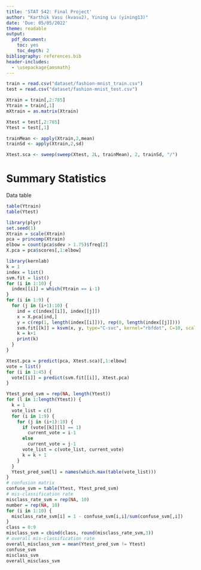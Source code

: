 ```yaml
---
title: 'STAT 542: Final Project'
author: "Karthik Vasu (kvasu2), Yining Lu (yining13)"
date: 'Due: 05/05/2022'
theme: readable
output:
  pdf_document:
    toc: yes
    toc_depth: 2
bibliography: references.bib
header-includes:
  - \usepackage{amsmath}
---
```


```r
train = read.csv("dataset/fashion-mnist_train.csv")
test = read.csv("dataset/fashion-mnist_test.csv")
```

```r
Xtrain = train[,2:785]
Ytrain = train[,1]
mXtrain = as.matrix(Xtrain)

Xtest = test[,2:785]
Ytest = test[,1]
```

```r
trainMean <- apply(Xtrain,2,mean)
trainSd <- apply(Xtrain,2,sd)

Xtest.sca <- sweep(sweep(Xtest, 2L, trainMean), 2, trainSd, "/")
```

# Summary Statistics

Data table

```r
table(Ytrain)
table(Ytest)
```

```r
library(plyr)
set.seed(1)
Xtrain = scale(Xtrain)
pca = princomp(Xtrain)
elbow = count(pca$sdev > 1.75)$freq[2]
X.pca = pca$scores[,1:elbow]
```

```r
library(kernlab)
k = 1
index = list()
svm.fit = list()
for (i in 1:10) {
  index[[i]] = which(Ytrain == i-1)
}
for (i in 1:9) {
  for (j in (i+1):10) {
    ind = c(index[[i]], index[[j]])
    x = X.pca[ind,]
    y = c(rep(1, length(index[[i]])), rep(0, length(index[[j]])))
    svm.fit[[k]] = ksvm(x, y, type="C-svc", kernel="rbfdot", C=10, scaled=c())
    k = k+1
    print(k)
  }
}
```

```r
Xtest.pca = predict(pca, Xtest.sca)[,1:elbow]
vote = list()
for (i in 1:45) {
  vote[[i]] = predict(svm.fit[[i]], Xtest.pca)
}
```

```r
Ytest_pred_svm = rep(NA, length(Ytest))
for (l in 1:length(Ytest)) {
  k = 1
  vote_list = c()
  for (i in 1:9) {
    for (j in (i+1):10) {
      if (vote[[k]][l] == 1)
        current_vote = i-1
      else
        current_vote = j-1
      vote_list = c(vote_list, current_vote)
      k = k + 1
    }
  }
  Ytest_pred_svm[l] = names(which.max(table(vote_list)))
}
# confusion matrix
confuse_svm = table(Ytest, Ytest_pred_svm)
# mis-classification rate
misclass_rate_svm = rep(NA, 10)
number = rep(NA, 10)
for (i in 1:10) {
  misclass_rate_svm[i] = 1 - confuse_svm[i,i]/sum(confuse_svm[,i])
}
class = 0:9
misclass_svm = cbind(class, round(misclass_rate_svm,3))
# overall mis-classification rate
overall_misclass_svm = mean(Ytest_pred_svm != Ytest)
confuse_svm
misclass_svm
overall_misclass_svm
```